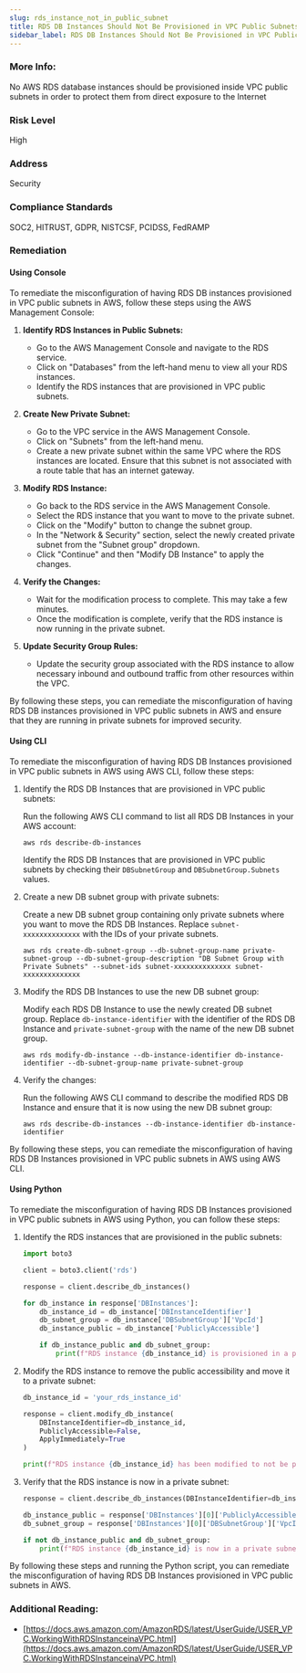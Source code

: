 ```yaml
---
slug: rds_instance_not_in_public_subnet
title: RDS DB Instances Should Not Be Provisioned in VPC Public Subnets
sidebar_label: RDS DB Instances Should Not Be Provisioned in VPC Public Subnets
---
```


### More Info:

No AWS RDS database instances should be provisioned inside VPC public subnets in order to protect them from direct exposure to the Internet

### Risk Level

High

### Address

Security

### Compliance Standards

SOC2, HITRUST, GDPR, NISTCSF, PCIDSS, FedRAMP

### Remediation

#### Using Console

To remediate the misconfiguration of having RDS DB instances provisioned in VPC public subnets in AWS, follow these steps using the AWS Management Console:

1. **Identify RDS Instances in Public Subnets:**
   - Go to the AWS Management Console and navigate to the RDS service.
   - Click on "Databases" from the left-hand menu to view all your RDS instances.
   - Identify the RDS instances that are provisioned in VPC public subnets.

2. **Create New Private Subnet:**
   - Go to the VPC service in the AWS Management Console.
   - Click on "Subnets" from the left-hand menu.
   - Create a new private subnet within the same VPC where the RDS instances are located. Ensure that this subnet is not associated with a route table that has an internet gateway.

3. **Modify RDS Instance:**
   - Go back to the RDS service in the AWS Management Console.
   - Select the RDS instance that you want to move to the private subnet.
   - Click on the "Modify" button to change the subnet group.
   - In the "Network & Security" section, select the newly created private subnet from the "Subnet group" dropdown.
   - Click "Continue" and then "Modify DB Instance" to apply the changes.

4. **Verify the Changes:**
   - Wait for the modification process to complete. This may take a few minutes.
   - Once the modification is complete, verify that the RDS instance is now running in the private subnet.

5. **Update Security Group Rules:**
   - Update the security group associated with the RDS instance to allow necessary inbound and outbound traffic from other resources within the VPC.

By following these steps, you can remediate the misconfiguration of having RDS DB instances provisioned in VPC public subnets in AWS and ensure that they are running in private subnets for improved security.

#### Using CLI

To remediate the misconfiguration of having RDS DB Instances provisioned in VPC public subnets in AWS using AWS CLI, follow these steps:

1. Identify the RDS DB Instances that are provisioned in VPC public subnets:
   
   Run the following AWS CLI command to list all RDS DB Instances in your AWS account:
   ```
   aws rds describe-db-instances
   ```
   Identify the RDS DB Instances that are provisioned in VPC public subnets by checking their `DBSubnetGroup` and `DBSubnetGroup.Subnets` values.

2. Create a new DB subnet group with private subnets:

   Create a new DB subnet group containing only private subnets where you want to move the RDS DB Instances. Replace `subnet-xxxxxxxxxxxxxx` with the IDs of your private subnets.
   ```
   aws rds create-db-subnet-group --db-subnet-group-name private-subnet-group --db-subnet-group-description "DB Subnet Group with Private Subnets" --subnet-ids subnet-xxxxxxxxxxxxxx subnet-xxxxxxxxxxxxxx
   ```

3. Modify the RDS DB Instances to use the new DB subnet group:

   Modify each RDS DB Instance to use the newly created DB subnet group. Replace `db-instance-identifier` with the identifier of the RDS DB Instance and `private-subnet-group` with the name of the new DB subnet group.
   ```
   aws rds modify-db-instance --db-instance-identifier db-instance-identifier --db-subnet-group-name private-subnet-group
   ```

4. Verify the changes:

   Run the following AWS CLI command to describe the modified RDS DB Instance and ensure that it is now using the new DB subnet group:
   ```
   aws rds describe-db-instances --db-instance-identifier db-instance-identifier
   ```

By following these steps, you can remediate the misconfiguration of having RDS DB Instances provisioned in VPC public subnets in AWS using AWS CLI.

#### Using Python

To remediate the misconfiguration of having RDS DB Instances provisioned in VPC public subnets in AWS using Python, you can follow these steps:

1. Identify the RDS instances that are provisioned in the public subnets:
   
   ```python
   import boto3

   client = boto3.client('rds')

   response = client.describe_db_instances()

   for db_instance in response['DBInstances']:
       db_instance_id = db_instance['DBInstanceIdentifier']
       db_subnet_group = db_instance['DBSubnetGroup']['VpcId']
       db_instance_public = db_instance['PubliclyAccessible']

       if db_instance_public and db_subnet_group:
           print(f"RDS instance {db_instance_id} is provisioned in a public subnet.")
   ```

2. Modify the RDS instance to remove the public accessibility and move it to a private subnet:

   ```python
   db_instance_id = 'your_rds_instance_id'

   response = client.modify_db_instance(
       DBInstanceIdentifier=db_instance_id,
       PubliclyAccessible=False,
       ApplyImmediately=True
   )

   print(f"RDS instance {db_instance_id} has been modified to not be publicly accessible.")
   ```

3. Verify that the RDS instance is now in a private subnet:

   ```python
   response = client.describe_db_instances(DBInstanceIdentifier=db_instance_id)

   db_instance_public = response['DBInstances'][0]['PubliclyAccessible']
   db_subnet_group = response['DBInstances'][0]['DBSubnetGroup']['VpcId']

   if not db_instance_public and db_subnet_group:
       print(f"RDS instance {db_instance_id} is now in a private subnet.")
   ```

By following these steps and running the Python script, you can remediate the misconfiguration of having RDS DB Instances provisioned in VPC public subnets in AWS.

### Additional Reading:

- [https://docs.aws.amazon.com/AmazonRDS/latest/UserGuide/USER_VPC.WorkingWithRDSInstanceinaVPC.html](https://docs.aws.amazon.com/AmazonRDS/latest/UserGuide/USER_VPC.WorkingWithRDSInstanceinaVPC.html) 

